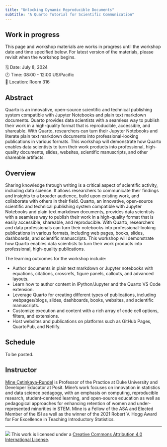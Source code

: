 ```yaml
---
title: "Unlocking Dynamic Reproducible Documents"
subtitle: "A Quarto Tutorial for Scientific Communication"
---
```


::: callout-warning
## Work in progress

This page and workshop materials are works in progress until the workshop date and time specified below. For latest version of the materials, please revisit when the workshop begins.
:::

🗓️ Date: July 8, 2024\
🕗 Time: 08:00 - 12:00 US/Pacific\
🏨 Location: Room 316

## Abstract

Quarto is an innovative, open-source scientific and technical publishing system compatible with Jupyter Notebooks and plain text markdown documents. Quarto provides data scientists with a seamless way to publish their work in a high-quality format that is reproducible, accessible, and shareable. With Quarto, researchers can turn their Jupyter Notebooks and literate plain text markdown documents into professional-looking publications in various formats. This workshop will demonstrate how Quarto enables data scientists to turn their work products into professional, high-quality documents, slides, websites, scientific manuscripts, and other shareable artifacts.

## Overview

Sharing knowledge through writing is a critical aspect of scientific activity, including data science. It allows researchers to communicate their findings and insights to a broader audience, build upon existing work, and collaborate with others in their field. Quarto, an innovative, open-source scientific and technical publishing system compatible with Jupyter Notebooks and plain text markdown documents, provides data scientists with a seamless way to publish their work in a high-quality format that is easily accessible, shareable, and reproducible. With Quarto, researchers and data professionals can turn their notebooks into professional-looking publications in various formats, including web pages, books, slides, dashboards, and scientific manuscripts. This workshop will demonstrate how Quarto enables data scientists to turn their work products into professional, high-quality publications.

The learning outcomes for the workshop include:

-   Author documents in plain text markdown or Jupyter notebooks with equations, citations, crossrefs, figure panels, callouts, and advanced layouts.
-   Learn how to author content in IPython/Jupyter and the Quarto VS Code extension.
-   Leverage Quarto for creating different types of publications, including webpages/blogs, slides, dashboards, books, websites, and scientific manuscripts.
-   Customize execution and content with a rich array of code cell options, filters, and extensions.
-   Host websites and publications on platforms such as GitHub Pages, QuartoPub, and Netlify.

## Schedule

To be posted.

<!--
+-------------------+------------------------------------------------+
| Time              | Module                                         |
+===================+================================================+
| 09:00 - 10:30     | [Hello Quarto](1-hello-quarto/index.qmd)       |
+-------------------+------------------------------------------------+
| 10:30 - 11:00     | Break ☕                                       |
+-------------------+------------------------------------------------+
| 11:00 - 12:30     | [Documents](2-documents/index.qmd)             |
+-------------------+------------------------------------------------+
| 12:30 - 13:30     | Lunch 🍽️                                       |
+-------------------+------------------------------------------------+
| 13:30 - 15:00     | [Presentations](3-presentations/index.qmd)     |
+-------------------+------------------------------------------------+
| 15:00 - 15:30     | Break ☕                                       |
+-------------------+------------------------------------------------+
| 15:30 - 17:00     | [Websites](4-websites/index.qmd)               |
|                   |                                                |
|                   | Time permitting: Journal articles              |
+-------------------+------------------------------------------------+
-->

## Instructor

[Mine Çetinkaya-Rundel](https://mine-cr.com/) is Professor of the Practice at Duke University and Developer Educator at Posit. Mine's work focuses on innovation in statistics and data science pedagogy, with an emphasis on computing, reproducible research, student-centered learning, and open-source education as well as pedagogical approaches for enhancing retention of women and under-represented minorities in STEM. Mine is a Fellow of the ASA and Elected Member of the ISI as well as the winner of the 2021 Robert V. Hogg Award for For Excellence in Teaching Introductory Statistics.

------------------------------------------------------------------------

![](https://i.creativecommons.org/l/by/4.0/88x31.png) This work is licensed under a [Creative Commons Attribution 4.0 International License](https://creativecommons.org/licenses/by/4.0/).